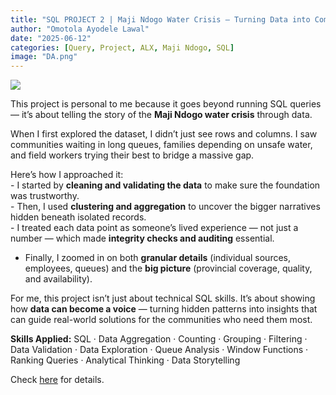 ```yaml
---
title: "SQL PROJECT 2 | Maji Ndogo Water Crisis – Turning Data into Community Insights"
author: "Omotola Ayodele Lawal"
date: "2025-06-12"
categories: [Query, Project, ALX, Maji Ndogo, SQL]
image: "DA.png"
---
```


![](DA.png)

This project is personal to me because it goes beyond running SQL queries — it’s about telling the story of the **Maji Ndogo water crisis** through data.

When I first explored the dataset, I didn’t just see rows and columns. I saw communities waiting in long queues, families depending on unsafe water, and field workers trying their best to bridge a massive gap.

Here’s how I approached it:\
- I started by **cleaning and validating the data** to make sure the foundation was trustworthy.\
- Then, I used **clustering and aggregation** to uncover the bigger narratives hidden beneath isolated records.\
- I treated each data point as someone’s lived experience — not just a number — which made **integrity checks and auditing** essential.

-   Finally, I zoomed in on both **granular details** (individual sources, employees, queues) and the **big picture** (provincial coverage, quality, and availability).

For me, this project isn’t just about technical SQL skills. It’s about showing how **data can become a voice** — turning hidden patterns into insights that can guide real-world solutions for the communities who need them most.

**Skills Applied:** SQL · Data Aggregation · Counting · Grouping · Filtering · Data Validation · Data Exploration · Queue Analysis · Window Functions · Ranking Queries · Analytical Thinking · Data Storytelling

Check [here](https://github.com/lawaloa/SQL_Project_2/){target="_blank"} for details.
